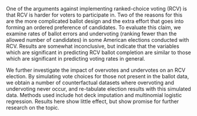 One of the arguments against implementing ranked-choice voting (RCV) is that RCV is harder for voters to participate in. Two of the reasons for this are the more complicated ballot design and the extra effort that goes into forming an ordered preference of candidates. To evaluate this claim, we examine rates of ballot errors and undervoting (ranking fewer than the allowed number of candidates) in some American elections conducted with RCV. Results are somewhat inconclusive, but indicate that the variables which are significant in predicting RCV ballot completion are similar to those which are significant in predicting voting rates in general. \par

We further investigate the impact of overvotes and undervotes on an RCV election. By simulating vote choices for those not present in the ballot data, we obtain a number of counterfactual datasets where overvoting and undervoting never occur, and re-tabulate election results with this simulated data. Methods used include hot deck imputation and multinomial logistic regression. Results here show little effect, but show promise for further research on the topic.
